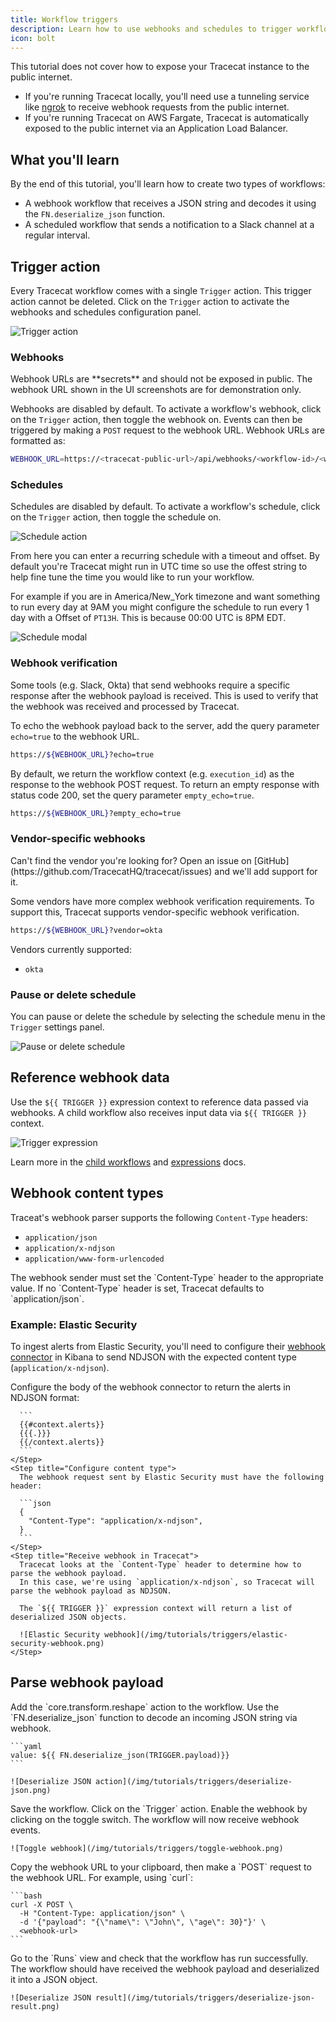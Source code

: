 ```yaml
---
title: Workflow triggers
description: Learn how to use webhooks and schedules to trigger workflows.
icon: bolt
---
```


<Note>
  This tutorial does not cover how to expose your Tracecat instance to the public internet.

- If you're running Tracecat locally, you'll need use a tunneling service like [ngrok](https://ngrok.com/) to receive webhook requests from the public internet.
- If you're running Tracecat on AWS Fargate, Tracecat is automatically exposed to the public internet via an Application Load Balancer.
  </Note>

## What you'll learn

By the end of this tutorial, you'll learn how to create two types of workflows:

- A webhook workflow that receives a JSON string and decodes it using the `FN.deserialize_json` function.
- A scheduled workflow that sends a notification to a Slack channel at a regular interval.

## Trigger action

Every Tracecat workflow comes with a single `Trigger` action.
This trigger action cannot be deleted.
Click on the `Trigger` action to activate the webhooks and schedules configuration panel.

![Trigger action](/img/tutorials/triggers/trigger-action.png)

### Webhooks

<Warning>
  Webhook URLs are **secrets** and should not be exposed in public. The webhook
  URL shown in the UI screenshots are for demonstration only.
</Warning>

Webhooks are disabled by default. To activate a workflow's webhook, click on the `Trigger` action, then toggle the webhook on.
Events can then be triggered by making a `POST` request to the webhook URL.
Webhook URLs are formatted as:

```bash
WEBHOOK_URL=https://<tracecat-public-url>/api/webhooks/<workflow-id>/<webhook-secret>
```

### Schedules

Schedules are disabled by default. To activate a workflow's schedule, click on the `Trigger` action, then toggle the schedule on.

![Schedule action](/img/tutorials/triggers/schedule.png)

From here you can enter a recurring schedule with a timeout and offset. By default you're Tracecat might run in UTC time so use the offest string to help fine tune the time you would like to run your workflow.

For example if you are in America/New_York timezone and want something to run every day at 9AM you might configure the schedule to run every 1 day with a Offset of `PT13H`. This is because 00:00 UTC is 8PM EDT.

![Schedule modal](/img/tutorials/triggers/schedule_modal.png)

### Webhook verification

Some tools (e.g. Slack, Okta) that send webhooks require a specific response after the webhook payload is received.
This is used to verify that the webhook was received and processed by Tracecat.

To echo the webhook payload back to the server, add the query parameter `echo=true` to the webhook URL.

```bash
https://${WEBHOOK_URL}?echo=true
```

By default, we return the workflow context (e.g. `execution_id`) as the response to the webhook POST request.
To return an empty response with status code 200, set the query parameter `empty_echo=true`.

```bash
https://${WEBHOOK_URL}?empty_echo=true
```

### Vendor-specific webhooks

<Note>
  Can't find the vendor you're looking for? Open an issue on
  [GitHub](https://github.com/TracecatHQ/tracecat/issues) and we'll add support
  for it.
</Note>

Some vendors have more complex webhook verification requirements.
To support this, Tracecat supports vendor-specific webhook verification.

```bash
https://${WEBHOOK_URL}?vendor=okta
```

Vendors currently supported:

- `okta`

### Pause or delete schedule

You can pause or delete the schedule by selecting the schedule menu in the `Trigger` settings panel.

![Pause or delete schedule](/img/tutorials/triggers/pause-delete-schedule.png)

## Reference webhook data

Use the `${{ TRIGGER }}` expression context to reference data passed via webhooks.
A child workflow also receives input data via `${{ TRIGGER }}` context.

![Trigger expression](/img/tutorials/triggers/trigger-expression.png)

Learn more in the [child workflows](/tutorials/child-workflows) and [expressions](/quickstart/expressions#trigger-context) docs.

## Webhook content types

Traceat's webhook parser supports the following `Content-Type` headers:

- `application/json`
- `application/x-ndjson`
- `application/www-form-urlencoded`

<Note>
  The webhook sender must set the `Content-Type` header to the appropriate
  value. If no `Content-Type` header is set, Tracecat defaults to
  `application/json`.
</Note>

### Example: Elastic Security

To ingest alerts from Elastic Security, you'll need to configure their [webhook connector](https://www.elastic.co/docs/reference/kibana/connectors-kibana/webhook-action-type)
in Kibana to send NDJSON with the expected content type (`application/x-ndjson`).

<Accordion title="Step-by-step guide" icon="play">
  <Steps>
    <Step title="Configure Elastic webhook rule action body">
      Configure the body of the webhook connector to return the alerts in NDJSON format:

      ```
      {{#context.alerts}}
      {{{.}}}
      {{/context.alerts}}
      ```
    </Step>
    <Step title="Configure content type">
      The webhook request sent by Elastic Security must have the following header:

      ```json
      {
        "Content-Type": "application/x-ndjson",
      }
      ```
    </Step>
    <Step title="Receive webhook in Tracecat">
      Tracecat looks at the `Content-Type` header to determine how to parse the webhook payload.
      In this case, we're using `application/x-ndjson`, so Tracecat will parse the webhook payload as NDJSON.

      The `${{ TRIGGER }}` expression context will return a list of deserialized JSON objects.

      ![Elastic Security webhook](/img/tutorials/triggers/elastic-security-webhook.png)
    </Step>

  </Steps>
</Accordion>

## Parse webhook payload

<Steps>
  <Step title="Deserialize JSON action">
    Add the `core.transform.reshape` action to the workflow.
    Use the `FN.deserialize_json` function to decode an incoming JSON string via webhook.

    ```yaml
    value: ${{ FN.deserialize_json(TRIGGER.payload)}}
    ```

    ![Deserialize JSON action](/img/tutorials/triggers/deserialize-json.png)

  </Step>
  <Step title="Save workflow">
    Save the workflow.
  </Step>
  <Step title="Toggle webhook">
    Click on the `Trigger` action.
    Enable the webhook by clicking on the toggle switch.
    The workflow will now receive webhook events.

    ![Toggle webhook](/img/tutorials/triggers/toggle-webhook.png)

  </Step>
  <Step title="POST webhook request">
    Copy the webhook URL to your clipboard, then make a `POST` request to the webhook URL.
    For example, using `curl`:

    ```bash
    curl -X POST \
      -H "Content-Type: application/json" \
      -d '{"payload": "{\"name\": \"John\", \"age\": 30}"}' \
      <webhook-url>
    ```

  </Step>
  <Step title="View workflow runs">
    Go to the `Runs` view and check that the workflow has run successfully.
    The workflow should have received the webhook payload and deserialized it into a JSON object.

    ![Deserialize JSON result](/img/tutorials/triggers/deserialize-json-result.png)

  </Step>
</Steps>
